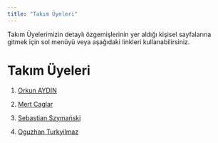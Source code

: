 ```yaml
---
title: "Takım Üyeleri"
---
```


Takım Üyelerimizin detaylı özgemişlerinin yer aldığı kişisel sayfalarına gitmek için sol menüyü veya aşağıdaki linkleri kullanabilirsiniz.

# Takım Üyeleri

1.  [Orkun AYDIN](/takim/orkun.qmd)

2.  [Mert Caglar](/takim/Mert_Caglar.qmd)

3.  [Sebastian Szymański](/takim/szymanski.qmd)

4.  [Oguzhan Turkyilmaz](/takim/oguzhan.qmd)
